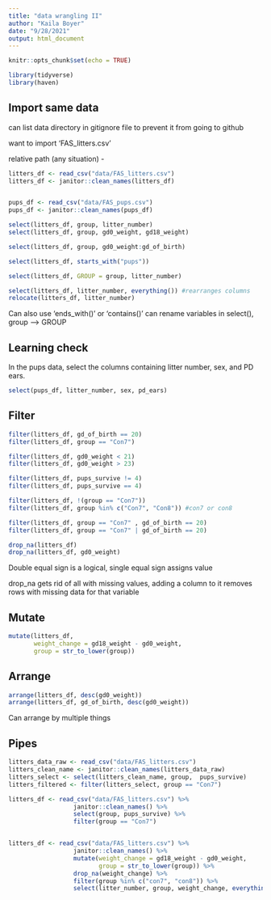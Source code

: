```yaml
---
title: "data wrangling II"
author: "Kaila Boyer"
date: "9/28/2021"
output: html_document
---
```


```r
knitr::opts_chunk$set(echo = TRUE)
```

```r
library(tidyverse)
library(haven)
```


## Import same data 
can list data directory in gitignore file to prevent it from going to github 

want to import 'FAS_litters.csv'

relative path (any situation) - 
```r
litters_df <- read_csv("data/FAS_litters.csv")
litters_df <- janitor::clean_names(litters_df)


pups_df <- read_csv("data/FAS_pups.csv")
pups_df <- janitor::clean_names(pups_df)

```

```r
select(litters_df, group, litter_number)
select(litters_df, group, gd0_weight, gd18_weight)

select(litters_df, group, gd0_weight:gd_of_birth)

select(litters_df, starts_with("pups"))

select(litters_df, GROUP = group, litter_number)

select(litters_df, litter_number, everything()) #rearranges columns 
relocate(litters_df, litter_number)
```

Can also use 'ends_with()' or 'contains()'
can rename variables in select(), group --> GROUP 

## Learning check 

In the pups data, select the columns containing litter number, sex, and PD ears.
```r
select(pups_df, litter_number, sex, pd_ears)
```

## Filter 

```r
filter(litters_df, gd_of_birth == 20)
filter(litters_df, group == "Con7")

filter(litters_df, gd0_weight < 21)
filter(litters_df, gd0_weight > 23)

filter(litters_df, pups_survive != 4)
filter(litters_df, pups_survive == 4)

filter(litters_df, !(group == "Con7"))
filter(litters_df, group %in% c("Con7", "Con8")) #con7 or con8

filter(litters_df, group == "Con7" , gd_of_birth == 20)
filter(litters_df, group == "Con7" | gd_of_birth == 20)

drop_na(litters_df)
drop_na(litters_df, gd0_weight)
```
Double equal sign is a logical, single equal sign assigns value 

drop_na gets rid of all with missing values, adding a column to it removes rows with missing data for that variable 


## Mutate 

```r
mutate(litters_df, 
       weight_change = gd18_weight - gd0_weight, 
       group = str_to_lower(group))
```


## Arrange 

```r
arrange(litters_df, desc(gd0_weight))
arrange(litters_df, gd_of_birth, desc(gd0_weight))
```
Can arrange by multiple things 


## Pipes

```r
litters_data_raw <- read_csv("data/FAS_litters.csv")
litters_clean_name <- janitor::clean_names(litters_data_raw)
litters_select <- select(litters_clean_name, group,  pups_survive)
litters_filtered <- filter(litters_select, group == "Con7")

litters_df <- read_csv("data/FAS_litters.csv") %>% 
                  janitor::clean_names() %>% 
                  select(group, pups_survive) %>% 
                  filter(group == "Con7")


litters_df <- read_csv("data/FAS_litters.csv") %>% 
                  janitor::clean_names() %>% 
                  mutate(weight_change = gd18_weight - gd0_weight, 
                         group = str_to_lower(group)) %>% 
                  drop_na(weight_change) %>% 
                  filter(group %in% c("con7", "con8")) %>% 
                  select(litter_number, group, weight_change, everything())
                         

```



